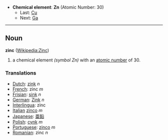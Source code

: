 *'''Chemical element''': '''Zn''' (Atomic Number: 30)
**Last: [[Copper|Cu]]
**Next: [[Gallium|Ga]]
----
== Noun ==
'''zinc''' ([[en:Zinc|Wikipedia:Zinc]])

# a chemical element ''(symbol Zn)'' with an [[atomic number]] of 30.

===Translations===
*[[Dutch]]: [[zink]] ''n''
*[[French]]: zinc ''m''
*[[Frisian]]: [[sink]] ''n''
*[[German]]: [[Zink]] ''n''
*[[Interlingua]]: zinc
*[[Italian]] [[zinco]] ''m''
*[[Japanese]]: [[亜鉛]]
*[[Polish]]: [[cynk]] ''m''
*[[Portuguese]]: [[zinco]] ''m''
*[[Romanian]]: zinc ''n''
